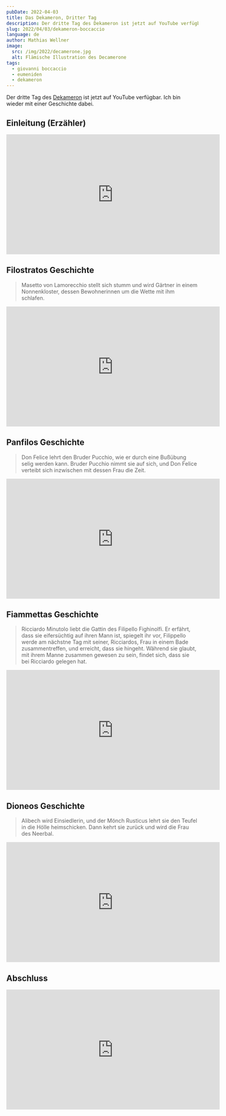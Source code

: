 ```yaml
---
pubDate: 2022-04-03
title: Das Dekameron, Dritter Tag
description: Der dritte Tag des Dekameron ist jetzt auf YouTube verfügbar. Ich bin wieder mit einer Geschichte dabei.
slug: 2022/04/03/dekameron-boccaccio
language: de
author: Mathias Wellner
image:
  src: /img/2022/decamerone.jpg
  alt: Flämische Illustration des Decamerone
tags:
  - giovanni boccaccio
  - eumeniden
  - dekameron
---
```


Der dritte Tag des [Dekameron](https://de.wikipedia.org/wiki/Decamerone) ist jetzt auf YouTube verfügbar. Ich bin wieder mit einer Geschichte dabei.

## Einleitung (Erzähler)

<iframe
  width="560"
  height="315"
  src="https://www.youtube-nocookie.com/embed/shxoDXqtjmA"
  title="YouTube video player"
  frameborder="0"
  allow="accelerometer; autoplay; clipboard-write; encrypted-media; gyroscope; picture-in-picture"
  allowfullscreen
></iframe>

## Filostratos Geschichte

> Masetto von Lamorecchio stellt sich stumm und wird Gärtner in einem Nonnenkloster, dessen Bewohnerinnen um die Wette mit ihm schlafen.

<iframe
  width="560"
  height="315"
  src="https://www.youtube-nocookie.com/embed/FszUAVdIEVI"
  title="YouTube video player"
  frameborder="0"
  allow="accelerometer; autoplay; clipboard-write; encrypted-media; gyroscope; picture-in-picture"
  allowfullscreen
></iframe>

## Panfilos Geschichte

> Don Felice lehrt den Bruder Pucchio, wie er durch eine Bußübung selig werden kann. Bruder Pucchio nimmt sie auf sich, und Don Felice verteibt sich inzwischen mit dessen Frau die Zeit.

<iframe
  width="560"
  height="315"
  src="https://www.youtube-nocookie.com/embed/Ohzxdj2UdMs"
  title="YouTube video player"
  frameborder="0"
  allow="accelerometer; autoplay; clipboard-write; encrypted-media; gyroscope; picture-in-picture"
  allowfullscreen
></iframe>

## Fiammettas Geschichte

> Ricciardo Minutolo liebt die Gattin des Filipello Fighinolfi. Er erfährt, dass sie eifersüchtig auf ihren Mann ist, spiegelt ihr vor, Filippello werde am nächstne Tag mit seiner, Ricciardos, Frau in einem Bade zusammentreffen, und erreicht, dass sie hingeht. Während sie glaubt, mit ihrem Manne zusammen gewesen zu sein, findet sich, dass sie bei Ricciardo gelegen hat.

<iframe
  width="560"
  height="315"
  src="https://www.youtube-nocookie.com/embed/tAMpBR9PLtw"
  title="YouTube video player"
  frameborder="0"
  allow="accelerometer; autoplay; clipboard-write; encrypted-media; gyroscope; picture-in-picture"
  allowfullscreen
></iframe>

## Dioneos Geschichte

> Alibech wird Einsiedlerin, und der Mönch Rusticus lehrt sie den Teufel in die Hölle heimschicken. Dann kehrt sie zurück und wird die Frau des Neerbal.

<iframe
  width="560"
  height="315"
  src="https://www.youtube-nocookie.com/embed/PKGCYXSpX5g"
  title="YouTube video player"
  frameborder="0"
  allow="accelerometer; autoplay; clipboard-write; encrypted-media; gyroscope; picture-in-picture"
  allowfullscreen
></iframe>

## Abschluss

<iframe
  width="560"
  height="315"
  src="https://www.youtube-nocookie.com/embed/mdvCQViOGi0"
  title="YouTube video player"
  frameborder="0"
  allow="accelerometer; autoplay; clipboard-write; encrypted-media; gyroscope; picture-in-picture"
  allowfullscreen
></iframe>
